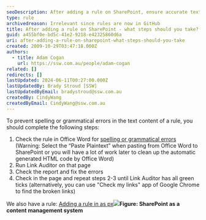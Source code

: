 ```yaml
---
seoDescription: After adding a rule on SharePoint, ensure accurate text content by checking for spelling and grammatical errors using Office Word's built-in tools, running Link Auditor to detect broken links, and repeatedly fixing errors until all green ticks are achieved
type: rule
archivedreason: Irrelevant since rules are now in GitHub
title: After adding a rule on SharePoint - what steps should you take?
guid: a455bf0e-bd5c-41e2-9218-e42325860d6a
uri: after-adding-a-rule-on-sharepoint-what-steps-should-you-take
created: 2009-10-29T03:47:18.000Z
authors:
  - title: Adam Cogan
    url: https://ssw.com.au/people/adam-cogan
related: []
redirects: []
lastUpdated: 2024-06-11T00:27:00.000Z
lastUpdatedBy: Brady Stroud [SSW]
lastUpdatedByEmail: bradystroud@ssw.com.au
createdBy: CindyWang
createdByEmail: CindyWang@ssw.com.au
---
```


To prevent spelling or grammatical errors in the text content of a rule, you should complete the following steps:

1. Check the rule in Office Word for [spelling or grammatical errors](http://www.ssw.com.au/ssw/standards/rules/RulesToBetterTechnicalDocumentation.aspx#WordSpellingAndGrammarChecker) (Warning: Select the “Paste Plaintext” when pasting from Office Word to SharePoint or you will have a lot of work later to clean up the automatic generated HTML code by Office Word)
2. Run Link Auditor on that page
3. Check the report and fix the errors
4. Check in the page and repeat steps 2-3 until Link Auditor has all green ticks (alternatively, you can use "Check my links" app of Google Chrome to find the broken links)

We also have a rule: [Adding a rule in as px](http://www.ssw.com.au/ssw/Standards/Rules/RulesToBetterWebsitesDevelopment.aspx#StepsAfterAddRuleOnAspxPage)![](/uploads/rules/after-adding-a-rule-on-sharepoint-what-steps-should-you-take/SPedit.jpg)**Figure: SharePoint as a content management system**
